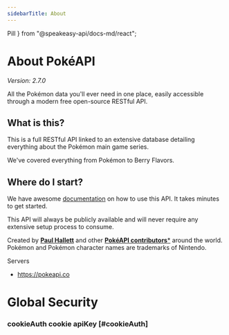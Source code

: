 ```yaml
---
sidebarTitle: About
---
```


Pill
} from "@speakeasy-api/docs-md/react";


# About PokéAPI

_Version: 2.7.0_

All the Pokémon data you'll ever need in one place, easily accessible through a modern free open-source RESTful API.

## What is this?

This is a full RESTful API linked to an extensive database detailing everything about the Pokémon main game series.

We've covered everything from Pokémon to Berry Flavors.

## Where do I start?

We have awesome [documentation](https://pokeapi.co/docs/v2) on how to use this API. It takes minutes to get started.

This API will always be publicly available and will never require any extensive setup process to consume.

Created by [**Paul Hallett**](https://github.com/phalt) and other [**PokéAPI contributors***](https://github.com/PokeAPI/pokeapi#contributing) around the world. Pokémon and Pokémon character names are trademarks of Nintendo.
    

Servers

- https://pokeapi.co

# Global Security

### cookieAuth <Pill variant="info">cookie</Pill> <Pill variant="info">apiKey</Pill> [#cookieAuth]